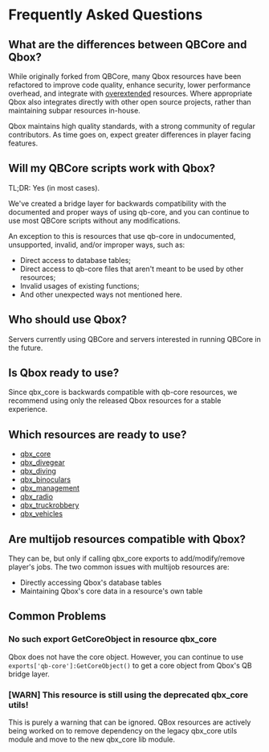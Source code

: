 # Frequently Asked Questions

## What are the differences between QBCore and Qbox?

While originally forked from QBCore, many Qbox resources have been refactored to improve code quality, enhance security, lower performance overhead, and integrate with [overextended](https://overextended.dev) resources.
Where appropriate Qbox also integrates directly with other open source projects, rather than maintaining subpar resources in-house.

Qbox maintains high quality standards, with a strong community of regular contributors.
As time goes on, expect greater differences in player facing features.

## Will my QBCore scripts work with Qbox?

TL;DR: Yes (in most cases).

We've created a bridge layer for backwards compatibility with the documented and proper ways of using qb-core,
and you can continue to use most QBCore scripts without any modifications.

An exception to this is resources that use qb-core in undocumented, unsupported, invalid, and/or improper ways, such as:
- Direct access to database tables;
- Direct access to qb-core files that aren't meant to be used by other resources;
- Invalid usages of existing functions;
- And other unexpected ways not mentioned here.

## Who should use Qbox?

Servers currently using QBCore and servers interested in running QBCore in the future.

## Is Qbox ready to use?

Since qbx_core is backwards compatible with qb-core resources, we recommend using only the released Qbox resources for a stable experience.

## Which resources are ready to use?

- [qbx_core](./resources/qbx_core)
- [qbx_divegear](./resources/qbx_divegear)
- [qbx_diving](./resources/qbx_diving)
- [qbx_binoculars](./resources/qbx_binoculars)
- [qbx_management](./resources/qbx_management)
- [qbx_radio](./resources/qbx_radio)
- [qbx_truckrobbery](./resources/qbx_truckrobbery)
- [qbx_vehicles](./resources/qbx_vehicles)

## Are multijob resources compatible with Qbox?

They can be, but only if calling qbx_core exports to add/modify/remove player's jobs.
The two common issues with multijob resources are:
- Directly accessing Qbox's database tables
- Maintaining Qbox's core data in a resource's own table

## Common Problems

### No such export GetCoreObject in resource qbx_core

Qbox does not have the core object. However, you can continue to use `exports['qb-core']:GetCoreObject()` to get a core object from Qbox's QB bridge layer.

### [WARN] This resource is still using the deprecated qbx_core utils! ###

This is purely a warning that can be ignored. QBox resources are actively being worked on to remove dependency on the legacy qbx_core utils module and move to the new qbx_core lib module.
